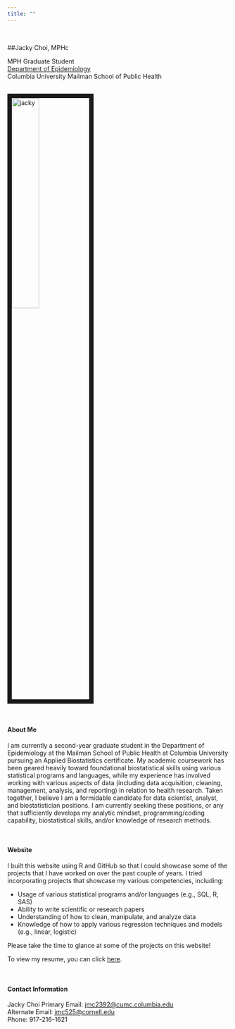 ```yaml
---
title: ""
---
```

<style>
.list-group-item.active, .list-group-item.active:focus, .list-group-item.active:hover {
    background-color: #337ab7;
}

.navbar-default .navbar-collapse, .navbar-default .navbar-form {
background-color: #337ab7;
}

#Drop-Down Menu Color
.navbar-default .navbar-nav>.open>a, .navbar-default .navbar-nav>.open>a:focus, .navbar-default .navbar-nav>.open>a:hover {
background-color: #337ab7;
}

.navbar-default {
background-color: #337ab7;
}

.navbar-default .navbar-nav>li>a {
color: white;
font-weight: bold;
}

.navbar-default .navbar-brand {
color: white;
font-weight: bold;
}

</style>

<br>

##Jacky Choi, MPHc

<link rel="stylesheet" href="styles.css" type="text/css">
<link rel="stylesheet" href="academicons/css/academicons.min.css"/>
<link rel="apple-touch-icon" href="/images/jacky.jpg" >

MPH Graduate Student <br>
[Department of Epidemiology](https://www.mailman.columbia.edu/become-student/departments/epidemiology) <br>
Columbia University Mailman School of Public Health

<br><img src="images/jacky.jpg" alt="jacky" style="width:35%; border:10px solid">

<br>

#### About Me

I am currently a second-year graduate student in the Department of Epidemiology at the Mailman School of Public Health at Columbia University pursuing an Applied Biostatistics certificate. My academic coursework has been geared heavily toward foundational biostatistical skills using various statistical programs and languages, while my experience has involved working with various aspects of data (including data acquisition, cleaning, management, analysis, and reporting) in relation to health research. Taken together, I believe I am a formidable candidate for data scientist, analyst, and biostatistician positions. I am currently seeking these positions, or any that sufficiently develops my analytic mindset, programming/coding capability, biostatistical skills, and/or knowledge of research methods.

<br>

#### Website

I built this website using R and GitHub so that I could showcase some of the projects that I have worked on over the past couple of years. I tried incorporating projects that showcase my various competencies, including:

* Usage of various statistical programs and/or languages (e.g., SQL, R, SAS)
* Ability to write scientific or research papers
* Understanding of how to clean, manipulate, and analyze data
* Knowledge of how to apply various regression techniques and models (e.g., linear, logistic)

Please take the time to glance at some of the projects on this website!

To view my resume, you can click [here](resume.html).


<br> 

#### Contact Information

Jacky Choi
Primary Email: [jmc2392@cumc.columbia.edu](mailto:jmc2392@cumc.columbia.edu)  
Alternate Email: [jmc525@cornell.edu](mailto:jmc525@cornell.edu) <br>
Phone: 917-216-1621
